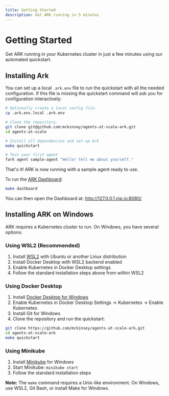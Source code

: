 ```yaml
---
title: Getting Started
description: Get ARK running in 5 minutes
---
```



# Getting Started

Get ARK running in your Kubernetes cluster in just a few minutes using our automated quickstart.

## Installing Ark

You can set up a local `.ark.env` file to run the quickstart with all the needed configuration. If this file is missing the quickstart command will ask you for configuration interactively:

```bash
# Optionally create a local config file.
cp .ark.env.local .ark.env

# Clone the repository.
git clone git@github.com:mckinsey/agents-at-scale-ark.git
cd agents-at-scale

# Install all dependencies and set-up Ark
make quickstart

# Test your first agent
fark agent sample-agent "Hello! Tell me about yourself."
```

That's it! ARK is now running with a sample agent ready to use.

To run the [ARK Dashboard](/user-guide/dashboard):

```bash
make dashboard
```

You can then open the Dashboard at: http://127.0.0.1.nip.io:8080/

## Installing ARK on Windows

ARK requires a Kubernetes cluster to run. On Windows, you have several options:

### Using WSL2 (Recommended)

1. Install [WSL2](https://docs.microsoft.com/en-us/windows/wsl/install) with Ubuntu or another Linux distribution
2. Install Docker Desktop with WSL2 backend enabled
3. Enable Kubernetes in Docker Desktop settings
4. Follow the standard installation steps above from within WSL2

### Using Docker Desktop

1. Install [Docker Desktop for Windows](https://docs.docker.com/desktop/install/windows-install/)
2. Enable Kubernetes in Docker Desktop Settings → Kubernetes → Enable Kubernetes
3. Install Git for Windows
4. Clone the repository and run the quickstart:

```bash
git clone https://github.com/mckinsey/agents-at-scale-ark.git
cd agents-at-scale-ark
make quickstart
```

### Using Minikube

1. Install [Minikube](https://minikube.sigs.k8s.io/docs/start/) for Windows
2. Start Minikube: `minikube start`
3. Follow the standard installation steps

**Note:** The `make` command requires a Unix-like environment. On Windows, use WSL2, Git Bash, or install Make for Windows.
